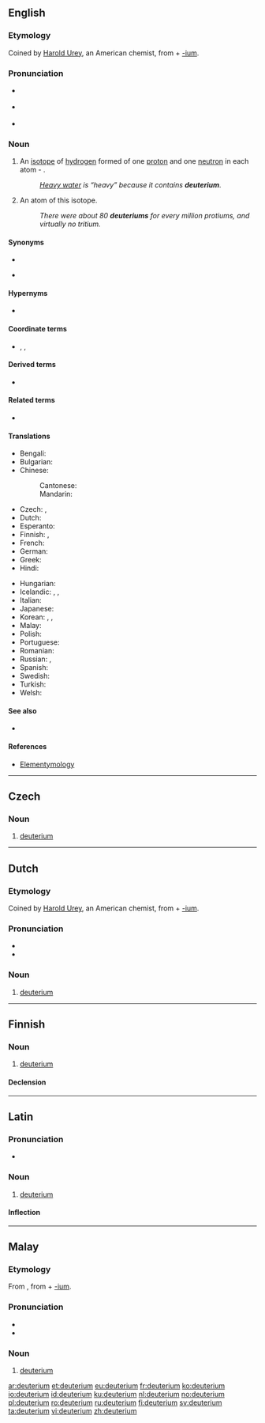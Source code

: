 {{also|Deuterium|deutérium}}
==English==
{{wikipedia}}

===Etymology===
Coined by [[:w:Harold Urey|Harold Urey]], an American chemist, from {{etyl|grc|en}} {{m|grc|δεύτερος||second}} + [[-ium]].

===Pronunciation===
* {{a|UK}} {{IPA|/djuːˈtɪəɹɪəm/|/dʒuːˈtɪəɹɪəm/|lang=en}}
* {{a|US}} {{IPA|/djuːˈtɪɹiəm/|lang=en}}
* {{hyphenation|deu|te|ri|um|lang=en}}

===Noun===
{{en-noun}}

# {{label|en|isotope}} An [[isotope]] of [[hydrogen]] formed of one [[proton]] and one [[neutron]] in each atom - {{nuclide|2|1|H}}.
#: ''[[heavy water|Heavy water]] is “heavy” because it contains '''deuterium'''.''
# An atom of this isotope.
#: ''There were about 80 '''deuteriums''' for every million protiums, and virtually no tritium.''

====Synonyms====
* {{l|en|heavy hydrogen}}
* {{l|en|D}} {{qualifier|chemical symbol}}

====Hypernyms====
* {{l|en|hydrogen}}

====Coordinate terms====
* {{sense|isotopes of hydrogen}} {{l|en|protium}}, {{l|en|tritium}}, {{l|en|quadrium}}

====Derived terms====
* {{l|en|deuterium oxide}}

====Related terms====
* {{l|en|deuteron}}

====Translations====
{{trans-top-also|isotope of hydrogen|heavy hydrogen}}
* Bengali: {{t|bn|ডিউটেরিয়াম|tr=ḑi'uţeriyam|sc=Beng}}
* Bulgarian: {{t|bg|деуте́рий|m|tr=deutérij|sc=Cyrl}}
* Chinese:
*: Cantonese: {{t|yue|氘|tr=dou1|sc=Hani}}
*: Mandarin: {{t+|cmn|氘|tr=dāo|sc=Hani}}
* Czech: {{t|cs|těžký vodík|m}}, {{t|cs|deuterium|n}}
* Dutch: {{t+|nl|deuterium|n}}
* Esperanto: {{t|eo|deŭterio}}
* Finnish: {{t|fi|raskas vety}}, {{t+|fi|deuterium}}
* French: {{t+|fr|deutérium|m}}
* German: {{t+|de|Deuterium|n}}
* Greek: {{t|el|δευτέριο|n}}
* Hindi: {{t|hi|भारी उदजन|tr=bhāri udjan|sc=Deva}}
{{trans-mid}}
* Hungarian: {{t+|hu|deutérium}}
* Icelandic: {{t|is|tvívetni|n}}, {{t|is|þungt vetni|n}}, {{t|is|þungavetni|n}}
* Italian: {{t|it|deuterio|m}}
* Japanese: {{t+|ja|重水素|tr=じゅうすいそ, jūsuiso|sc=Jpan}}
* Korean: {{t+|ko|중수소|tr=重水素, jungsuso}}, {{t|ko|듀테륨|tr=dyuteryum}}, {{t|ko|이중수소|tr=二重水素, ijungsuso}}
* Malay: {{t|ms|deuterium}}
* Polish: {{t+|pl|deuter|m}}
* Portuguese: {{t+|pt|deutério|m}}
* Romanian: {{t+|ro|deuteriu|n}}
* Russian: {{t+|ru|дейте́рий|m|tr=dɛjtɛ́rij}}, {{t+|ru|дейте́рий|m}}
* Spanish: {{t|es|deuterio|m}}
* Swedish: {{t+|sv|deuterium|n}}
* Turkish: {{t+|tr|döteryum}}
* Welsh: {{t|cy|dewteriwm}}
{{trans-bottom}}

====See also====
* {{l|en|heavy water}}

====References====
* [http://elements.vanderkrogt.net/element.php?sym=H Elementymology]

----

==Czech==

===Noun===
{{cs-noun|g=n}}

# [[#English|deuterium]] {{gloss|isotope of hydrogen}}

----

==Dutch==
{{wikipedia|lang=nl}}

===Etymology===
Coined by [[:w:Harold Urey|Harold Urey]], an American chemist, from {{der|nl|grc|δεύτερος||second}} + [[-ium]].

===Pronunciation===
* {{audio|Nl-deuterium.ogg|Audio|lang=nl}}
* {{hyphenation|deu|te|ri|um|lang=nl}}

===Noun===
{{nl-noun|n|-|-}}

# [[#English|deuterium]]

----

==Finnish==

===Noun===
{{fi-noun}}

# [[#English|deuterium]]

====Declension====
{{fi-decl-risti|deuterium|||a|i=0}}

----

==Latin==

===Pronunciation===
* {{la-pronunc|deuterium}}

===Noun===
{{la-noun|deuterium||deuteriī|n|second}}

# [[#English|deuterium]]

====Inflection====
{{la-decl-2nd-N|deuteri}}

----

==Malay==
{{wikipedia|lang=ms}}

===Etymology===
From {{etyl|en|ms}} {{m|en|hydrogen}}, from {{etyl|grc|ms}} {{m|grc|δεύτερος||second}} + [[-ium]].

===Pronunciation===
* {{IPA|[deutəriom]|[deutəriəm]|[diutəriəm]|lang=ms}}
* {{rhymes|iom|jom|om|lang=ms}}

===Noun===
{{head|ms|noun}}

# {{label|ms|isotope}} [[#English|deuterium]] {{gloss|isotope of hydrogen}}

[[ar:deuterium]]
[[et:deuterium]]
[[eu:deuterium]]
[[fr:deuterium]]
[[ko:deuterium]]
[[io:deuterium]]
[[id:deuterium]]
[[ku:deuterium]]
[[nl:deuterium]]
[[no:deuterium]]
[[pl:deuterium]]
[[ro:deuterium]]
[[ru:deuterium]]
[[fi:deuterium]]
[[sv:deuterium]]
[[ta:deuterium]]
[[vi:deuterium]]
[[zh:deuterium]]
